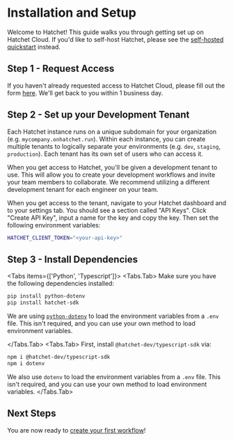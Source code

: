 
# Installation and Setup

Welcome to Hatchet! This guide walks you through getting set up on Hatchet Cloud. If you'd like to self-host Hatchet, please see the [self-hosted quickstart](../quickstart/installation.mdx) instead.

## Step 1 - Request Access

If you haven't already requested access to Hatchet Cloud, please fill out the form [here](https://hatchet.run/request-access). We'll get back to you within 1 business day.

## Step 2 - Set up your Development Tenant

Each Hatchet instance runs on a unique subdomain for your organization (e.g. `mycompany.onhatchet.run`). Within each instance, you can create multiple tenants to logically separate your environments (e.g. `dev`, `staging`, `production`). Each tenant has its own set of users who can access it.

When you get access to Hatchet, you'll be given a development tenant to use. This will allow you to create your development workflows and invite your team members to collaborate. We recommend utilizing a different development tenant for each engineer on your team.

When you get access to the tenant, navigate to your Hatchet dashboard and to your settings tab. You should see a section called "API Keys". Click "Create API Key", input a name for the key and copy the key. Then set the following environment variables:

```sh
HATCHET_CLIENT_TOKEN="<your-api-key>"
```

## Step 3 - Install Dependencies

<Tabs items={['Python', 'Typescript']}>
  <Tabs.Tab>
Make sure you have the following dependencies installed:

```sh
pip install python-dotenv
pip install hatchet-sdk
```

We are using [`python-dotenv`](https://pypi.org/project/python-dotenv/) to load the environment variables from a `.env` file. This isn't required, and you can use your own method to load environment variables.

  </Tabs.Tab>
  <Tabs.Tab>
First, install `@hatchet-dev/typescript-sdk` via:

```sh npm2yarn
npm i @hatchet-dev/typescript-sdk
npm i dotenv
```
We also use `dotenv` to load the environment variables from a `.env` file. This isn't required, and you can use your own method to load environment variables.
  </Tabs.Tab>
</Tabs>

## Next Steps
You are now ready to [create your first workflow](/quickstart/first-workflow)!